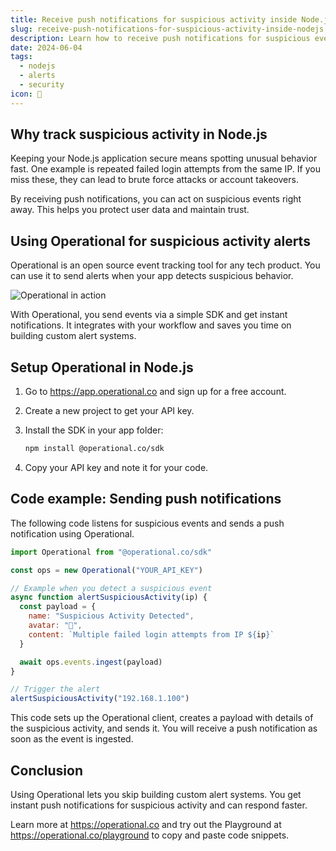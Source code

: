 ```yaml
---
title: Receive push notifications for suspicious activity inside Node.js
slug: receive-push-notifications-for-suspicious-activity-inside-nodejs
description: Learn how to receive push notifications for suspicious events in your Node.js app using Operational.
date: 2024-06-04
tags:
  - nodejs
  - alerts
  - security
icon: 🚨
---
```


## Why track suspicious activity in Node.js

Keeping your Node.js application secure means spotting unusual behavior fast. One example is repeated failed login attempts from the same IP. If you miss these, they can lead to brute force attacks or account takeovers.

By receiving push notifications, you can act on suspicious events right away. This helps you protect user data and maintain trust.

## Using Operational for suspicious activity alerts

Operational is an open source event tracking tool for any tech product. You can use it to send alerts when your app detects suspicious behavior.

![Operational in action](https://operational.co/images/misc/ops-usage.jpg)

With Operational, you send events via a simple SDK and get instant notifications. It integrates with your workflow and saves you time on building custom alert systems.

## Setup Operational in Node.js

1. Go to https://app.operational.co and sign up for a free account.
2. Create a new project to get your API key.
3. Install the SDK in your app folder:

   ```bash
   npm install @operational.co/sdk
   ```

4. Copy your API key and note it for your code.

## Code example: Sending push notifications

The following code listens for suspicious events and sends a push notification using Operational.

```javascript
import Operational from "@operational.co/sdk"

const ops = new Operational("YOUR_API_KEY")

// Example when you detect a suspicious event
async function alertSuspiciousActivity(ip) {
  const payload = {
    name: "Suspicious Activity Detected",
    avatar: "🚨",
    content: `Multiple failed login attempts from IP ${ip}`
  }

  await ops.events.ingest(payload)
}

// Trigger the alert
alertSuspiciousActivity("192.168.1.100")
```

This code sets up the Operational client, creates a payload with details of the suspicious activity, and sends it. You will receive a push notification as soon as the event is ingested.

## Conclusion

Using Operational lets you skip building custom alert systems. You get instant push notifications for suspicious activity and can respond faster.

Learn more at https://operational.co and try out the Playground at https://operational.co/playground to copy and paste code snippets.